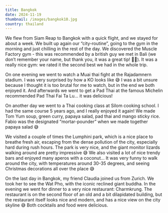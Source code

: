 ```yaml
---
title: Bangkok
date: 2024-11-19
thumbnail: /images/bangkok10.jpg
country: thailand
---
```


We flew from Siam Reap to Bangkok with a quick flight, and we stayed for about a week. We built up again our “city-routine”, going to the gym in the morning and just chilling in the rest of the day. We discovered the Muscle Factory gym - this was recommended by a british guy we met in Bali (we don’t remember your name, but thank you, it was a great tip! 👍🏼). It was a really nice gym: we rated it the second best we had in the whole trip.

<ImageComponent src="/images/bangkok1.jpg" alt="Bangkok" />
<ImageComponent src="/images/bangkok2.jpg" alt="Bangkok" />

On one evening we went to watch a Muai thai fight at the Rajadamnern stadium. I was very surprised by how a KO looks like 😅 I was a bit unsure because I thought it is too brutal for me to watch, but in the end we both enjoyed it. And afterwards we went to get a Pad Thai at the famous Michelin recommended Pad Thai Fai Ta Lu... it was delicious!

<ImageComponent src="/images/bangkok3.jpg" alt="Bangkok" />
<ImageComponent src="/images/bangkok4.jpg" alt="Bangkok" />
<ImageComponent src="/images/bangkok5.jpg" alt="Bangkok" />

On another day we went to a Thai cooking class at Silom cooking school. I had the same course 5 years ago, and I really enjoyed it again! We made Tom Yum soup, green curry, papaya salad, pad thai and mango sticky rice. Fabio was the designated “mortar-pounder” when we made together papaya salad 😅

<ImageComponent src="/images/bangkok6.jpg" alt="Bangkok" />
<ImageComponent src="/images/bangkok7.jpg" alt="Bangkok" />
<ImageComponent src="/images/bangkok8.jpg" alt="Bangkok" />
<ImageComponent src="/images/bangkok9.jpg" alt="Bangkok" />

We visited a couple of times the Lumphini park, which is a nice place to breathe fresh air, escaping from the dense pollution of the city, especially hard during rush hours. The park is very nice, and the giant monitor lizards walking around are pretty impressive 😅 We also visited a lot of nice trendy bars and enjoyed many aperos with a coconut... It was very funny to walk around the city, with temperatures around 30-35 degrees, and seeing Christmas decorations all over the place 😅

<ImageComponent src="/images/bangkok12.jpg" alt="Bangkok" />
<ImageComponent src="/images/bangkok13.jpg" alt="Bangkok" />
<ImageComponent src="/images/bangkok14.jpg" alt="Bangkok" />
<ImageComponent src="/images/bangkok15.jpg" alt="Bangkok" />
<ImageComponent src="/images/bangkok16.jpg" alt="Bangkok" />
<ImageComponent src="/images/bangkok17.jpg" alt="Bangkok" />
<ImageComponent src="/images/bangkok18.jpg" alt="Bangkok" />

On the last day in Bangkok, my friend Claudia joined us from Zurich. We took her to see the Wat Pho, with the iconic reclined giant buddha. In the evening we went for dinner to a very nice restaurant: Charmkrung. The restaurant is on the second floor of an old and a bit dilapidated building, but the restaurant itself looks nice and modern, and has a nice view on the city skyline 😅 Both cocktails and food were delicious.

<ImageComponent src="/images/bangkok10.jpg" alt="Bangkok" />
<ImageComponent src="/images/bangkok11.jpg" alt="Bangkok" />